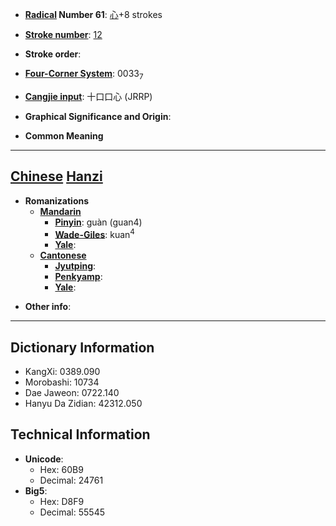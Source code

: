* '''[[Wiktionary:Chinese radical index| Radical]] Number 61''': [[Wiktionary:Chinese radical index 心|心]]+8 strokes

* '''[[Wiktionary:Chinese total strokes index|Stroke number]]''': [[Wiktionary:Chinese total strokes index 12|12]]

* '''Stroke order''': 

* '''[[Wiktionary:Chinese four corner index|Four-Corner System]]''': 0033<sub>7</sub>

* '''[[Wiktionary:Chinese Cangjie index|Cangjie input]]''': 十口口心 (JRRP)

* '''Graphical Significance and Origin''': 

* '''Common Meaning'''

----

== [[Chinese]] [[Hanzi]] ==

* '''Romanizations'''
** '''[[Mandarin]]'''
*** '''[[Pinyin]]''': guàn (guan4)
*** '''[[Wade-Giles]]''': kuan<sup>4</sup>
*** '''[[Yale]]''': 
** '''[[Cantonese]]'''
*** '''[[Jyutping]]''':
*** '''[[Penkyamp]]''': 
*** '''[[Yale]]''': 

* '''Other info''': 

----

== Dictionary Information ==

* KangXi: 0389.090
* Morobashi: 10734
* Dae Jaweon: 0722.140
* Hanyu Da Zidian: 42312.050

== Technical Information ==

* '''Unicode''':
** Hex: 60B9
** Decimal: 24761
* '''Big5''':
** Hex: D8F9
** Decimal: 55545